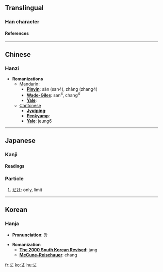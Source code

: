 ==Translingual==
===Han character===
{{Han char|rad=一|as=02|sn=3|so=|four=5000<sub>0</sub>|canj=十大 (JK)|cmean=unit of length equal 3.3 meters; gentleman, man, husband}}
====References====
{{Han ref|kx=0076.040|dkj=00011|dj=0137.080|hdz=10009.020|uh=4E08|ud=19976|bh=A456|bd=42070}}

----
==Chinese==
===Hanzi===


* '''Romanizations'''
** [[Mandarin]]:
*** '''[[Pinyin]]''': sàn (san4), zhàng (zhang4)
*** '''[[Wade-Giles]]''': san<sup>4</sup>, chang<sup>4</sup>
*** '''[[Yale]]''': 
**[[Cantonese]]
***'''[[Jyutping]]''':
***'''[[Penkyamp]]''': 
***'''[[Yale]]''': jeung6


----
== Japanese ==
=== Kanji ===
{{ja-kanji|grade=|rs=一02|simple=}}
====Readings====
{{ja-readings|on=[[じょう]] (''jō''), [[ちょう]] (''chō'')|kun=[[たけ]] (''take''), [[だけ]] (''dake'')}}

===Particle===
# [[だけ]]: only, limit
----
==Korean==
===Hanja===

* '''Pronunciation''': 장

* '''Romanization'''
** '''[[The 2000 South Korean Revised Romanization|The 2000 South Korean Revised]]''': jang
** '''[[McCune-Reischauer]]''': chang


[[fr:丈]]
[[ko:丈]]
[[hu:丈]]